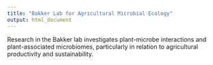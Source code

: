 ```yaml
---
title: "Bakker Lab for Agricultural Microbial Ecology"
output: html_document
---
```


Research in the Bakker lab investigates plant-microbe interactions and plant-associated microbiomes, particularly in relation to agricultural productivity and sustainability.
